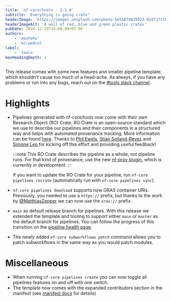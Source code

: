 ```yaml
---
title: 'nf-core/tools - 3.1.0'
subtitle: 'Everything is going crate'
headerImage: 'https://images.unsplash.com/photo-1655874835023-02d7371fbe90'
headerImageAlt: 'A wall of red, blue and green plastic crates'
pubDate: 2024-12-10T14:00:00+01:00
authors:
    - 'mashehu'
    - 'mirpedrol'
label:
    - 'tools'
maxHeadingDepth: 3
---
```


This release comes with some new features and smaller pipeline template, which shouldn't cause too much of a head-ache.
As always, if you have any problems or run into any bugs, reach out on the [#tools slack channel](https://nfcore.slack.com/archives/CE5LG7WMB).

# Highlights

-   Pipelines generated with nf-core/tools now come with their own Research Object (RO) Crate.
    RO Crate is an open-source standard which we use to describe our pipelines and their components in a structured way and helps with automated provenance tracking.
    More information can be found [here](https://www.researchobject.org/ro-crate/).
    Thanks to [Phil Ewels](https://github.com/ewels), [Stian Soiland-Reyes](https://github.com/stain) and [Simone Leo ](https://github.com/simleo) for kicking off this effort and providing useful feedback!

    :::note
    This RO Crate describes the pipeline as a whole, not pipeline runs.
    For that kind of provenance, use the new [nf-prov plugin](https://github.com/nextflow-io/nf-prov), which is currently in development.
    :::

    If you want to update the RO Crate for your pipeline, run `nf-core pipelines rocrate` (automatically run with `nf-core pipelines sync`).

-   `nf-core pipelines download` supports now ORAS container URIs.
    Previously, you needed to use a `https://` prefix, but thanks to the work by [@MatthiasZepper](https://github.com/MatthiasZepper") we can now use the `oras://` prefix.
-   `main` as default release branch for pipelines. With this release we extended the template and tooling to support either `main` or `master` as the default branch for pipelines.
    You can follow the progress of this transition on the [pipeline health page](/pipeline_health).
-   The newly added `nf-core subworkflows patch` command allows you to patch subworkflows in the same way as you would patch modules.

# Miscellaneous

-   When running `nf-core pipelines create` you can now toggle all pipelines features on and off with one switch.
-   The template now comes with the expanded contributors section in the manifest (see [manifest docs](https://www.nextflow.io/docs/latest/reference/config.html#manifest) for details)
